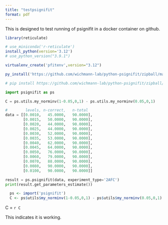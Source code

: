```yaml
---
title: "testpsignifit"
format: pdf
---
```


This is designed to test running of psignifit in a docker container on github.

```r

library(reticulate)

# use_miniconda('r-reticulate')
install_python(version='3.12')
# use_python_version("3.9.1")

virtualenv_create('pfitenv',version="3.12")

py_install('https://github.com/wichmann-lab/python-psignifit/zipball/master')

```


```python

# pip install https://github.com/wichmann-lab/python-psignifit/zipball/master

import psignifit as ps

C = ps.utils.my_norminv(1-0.05,0,1) - ps.utils.my_norminv(0.05,0,1)

#        levels, n-correct,   n-total
data = [[0.0010,   45.0000,   90.0000],
        [0.0015,   50.0000,   90.0000],
        [0.0020,   44.0000,   90.0000],
        [0.0025,   44.0000,   90.0000],
        [0.0030,   52.0000,   90.0000],
        [0.0035,   53.0000,   90.0000],
        [0.0040,   62.0000,   90.0000],
        [0.0045,   64.0000,   90.0000],
        [0.0050,   76.0000,   90.0000],
        [0.0060,   79.0000,   90.0000],
        [0.0070,   88.0000,   90.0000],
        [0.0080,   90.0000,   90.0000],
        [0.0100,   90.0000,   90.0000]]

result = ps.psignifit(data, experiment_type='2AFC')
print(result.get_parameters_estimate())

```

```r

  ps <- import('psignifit')
  C <- ps$utils$my_norminv(1-0.05,0,1) - ps$utils$my_norminv(0.05,0,1)

```

C = `r C`

This indicates it is working.
